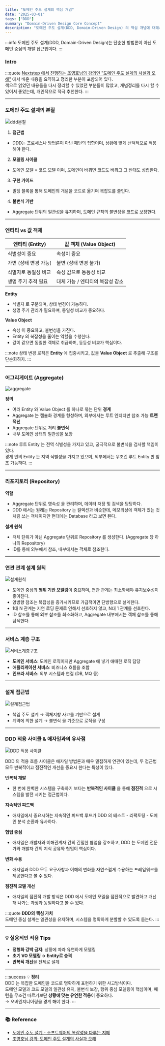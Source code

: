 ```yaml
---
title: "도메인 주도 설계의 핵심 개념"
date: "2025-03-01"
tags: ["DDD"]
summary: "Domain-Driven Design Core Concept"
description: "도메인 주도 설계(DDD, Domain-Driven Design) 의 핵심 개념에 대해서 알아보자."
---
```


:::info
도메인 주도 설계(DDD, Domain-Driven Design)는 단순한 방법론이 아닌 도메인 중심의 개발 접근법이다.
:::

### Intro

:::quote
[Nextstep 에서 진행하는 조영호님의 강의인 "도메인 주도 설계의 사실과 오해"](https://edu.nextstep.camp/c/SXgXIKdd/) 에서 배운 내용을 요약하고 정리한 부분이 포함되어 있다. <br />
책으로 읽었던 내용들을 다시 정리할 수 있었던 부분들이 많았고, 개념정리를 다시 할 수 있어서 좋았는데, 개인적으로 적극 추천한다.
:::

---

### 도메인 주도 설계의 본질

![ddd본질](/img/post/ddd/ddd.png)

1. **접근법**
- DDD는 프로세스나 방법론이 아닌 <BlueText>패턴의 집합</BlueText>이며, 상황에 맞게 <BlueText>선택적으로</BlueText> 적용해야 한다.

2. **모델링 사이클**
- <BlueText>도메인 모델 = 코드 모델</BlueText> 이며, 도메인이 바뀌면 코드도 바뀌고 그 반대도 성립한다.

3. **구현 가이드**
- 빌딩 블록을 통해 도메인의 개념을 코드로 옮기며 <BlueText>복잡도를 줄인다.</BlueText>

4. **불변식 기반**
- Aggregate 단위의 일관성을 유지하며, 도메인 규칙의 불변성을 코드로 보장한다.

---

### 엔티티 vs 값 객체

| 엔티티 (Entity)       | 값 객체 (Value Object)             |
|------------------------|--------------------------------------|
| 식별성이 중요          | 속성이 중요                         |
| 가변 (상태 변경 가능)   | 불변 (상태 변경 불가)                |
| 식별자로 동일성 비교     | 속성 값으로 동등성 비교               |
| 생명 주기 추적 필요     | 대체 가능 / 엔티티의 복잡성 감소        |

**Entity**
- <BlueText>식별자</BlueText> 로 구분되며, 상태 변경이 가능하다.
- 생명 주기 관리가 필요하며, <BlueText>동일성 비교가 중요하다.</BlueText>

**Value Object**
- <BlueText>속성</BlueText> 이 중요하고, <BlueText>불변성</BlueText>을 가진다.
- Entity 의 복잡성을 줄이는 역할을 수행한다.
- 값이 같으면 동일한 객체로 취급하며, <BlueText>동등성 비교가 핵심이다.</BlueText>


:::note
상태 변경 로직은 <b> Entity </b> 에 집중시키고, 값을 <b>Value Object</b> 로 추출해 구조를 단순화하자.
:::

---

### 어그리게이트 (Aggregate)

![aggregate](/img/post/ddd/aggregate.png)

**정의**
- 여러 Entity 와 Value Object 를 하나로 묶는 단위
**경계**
- Aggregate 는 캡슐화 경계를 형성하며, 외부에서는 <BlueText>루트 엔티티만 참조</BlueText> 가능
**트랜잭션**
- Aggregate 단위로 처리
**불변식**
- 내부 도메인 상태의 일관성을 보장

:::note
루트 Entity 는 전역 식별성을 가지고 있고, 궁극적으로 불변식을 검사할 책임이 있다. <br />
경계 안의 Entity 는 지역 식별성을 가지고 있으며, 외부에서는 무조건 루트 Entity 만 참조 가능하다.
:::

---

### 리포지토리 (Repository)

**역할**
- Aggregate 단위로 <BlueText>영속성</BlueText> 을 관리하며, 데이터 저장 및 검색을 담당하다.
- DDD 에서는 원래는 Repository 는 컬렉션과 비슷한데, 메모리상에 객체가 있는 것처럼 쓰는 객체이지만 현대에는 Database 라고 보면 된다.

**설계 원칙**
- 객체 단위가 아닌 <BlueText>Aggregate 단위</BlueText>로 Repository 를 생성한다. (Aggregate 당 하나의 Repository)
- ID를 통해 외부에서 참조, 내부에서는 객체로 참조한다.
---

### 연관 관계 설계 원칙

![설계원칙](/img/post/ddd/design-principles.png)

- 도메인 중심의 **행위 기반 모델링**이 중요하며, 연관 관계는 최소화해야 유지보수성이 좋아진다.
- 양방향 참조는 복잡성을 증가시키므로 가급적이면 단방향으로 설계한다.
- 1대 N 관계는 지연 로딩 문제로 인해서 선호하지 않고, N대 1 관계를 선호한다.
- ID 참조를 통해 외부 참조를 최소화하고, Aggregate 내부에서는 객체 참조를 통해 탐색한다.

---

### 서비스 계층 구조

![서비스계층구조](/img/post/ddd/service-hierarchy.png)

- **도메인 서비스**: 도메인 로직이지만 Aggregate 에 넣기 애매한 로직 담당
- **애플리케이션 서비스**: 비즈니스 흐름을 조합
- **인프라 서비스**: 외부 시스템과 연결 (DB, MQ 등)

---

### 설계 접근법

![설계접근법](/img/post/ddd/design-principles.png)

- 책임 주도 설계 → 객체지향 사고를 기반으로 설계
- 계약에 의한 설계 → <BlueText>불변식</BlueText> 을 기준으로 로직을 구성

---

### DDD 적용 사이클 & 애자일과의 유사점

![DDD 적용 사이클](/img/post/ddd/ddd-cycle.png)

DDD 의 적용 흐름 사이클은 애자일 방법론과 매우 밀접하게 연관이 있는데, 두 접근법 모두 반복적이고 점진적인 개선을 중요시 한다는 특성이 있다.


**반복적 개발**
* 한 번에 완벽한 시스템을 구축하기 보다는 **반복적인 사이클** 을 통해 **점진적** 으로 시스템을 발전 시키는 접근법이다.


**지속적인 피드백**
* 애자일에서 중요시하는 지속적인 피드백 루프가 DDD 의 테스트 - 리팩토팅 - 도메인 분석 순환과 유사하다.

**협업 중심**
* 애자일은 개발자와 이해관계자 간의 긴밀한 협업을 강조하고, DDD 는 도메인 전문가와 개발자 간의 지식 공유와 협업이 핵심이다.

**변화 수용**
* 애자일과 DDD 모두 요구사항과 이해의 변화를 자연스럽게 수용하는 프레임워크를 제공한다고 볼 수 있다.

**점진적 모델 개선**
* 애자일의 점진적 개발 방식은 DDD 에서 도메인 모델을 점진적으로 발견하고 개선해 나가는 과정과 동일하다고 볼 수 있다.

:::quote
<b>DDD의 핵심 가치</b><br />
도메인 중심 설계는 일관성을 유지하며, 시스템을 명확하게 분할할 수 있도록 돕는다.
:::

---

### 💡 실용적인 적용 Tips

- **정형화 강박 금지**: 상황에 따라 유연하게 모델링
- **초기 VO 모델링 → Entity로 승격**
- **반복적 개선**을 전제로 설계

---

:::success
💡 <b>정리</b><br />
DDD 는 복잡한 도메인을 코드로 명확하게 표현하기 위한 사고방식이다. <br />
도메인 모델과 코드 모델의 일관성 유지, 불변식 보장, 행위 중심 모델링이 핵심이며,
패턴을 무조건 따르기보단 <b>상황에 맞는 유연한 적용</b>이 중요하다. <br />
→ 오버엔지니어링을 경계 해야 한다.
:::

---

### 📚 Reference

- [도메인 주도 설계 - 소프트웨어의 복잡성을 다루는 지혜](https://www.yes24.com/Product/Goods/5312881)
- [조영호님 강의: 도메인 주도 설계의 사실과 오해](https://edu.nextstep.camp/c/SXgXIKdd/)

<br/><br/>
